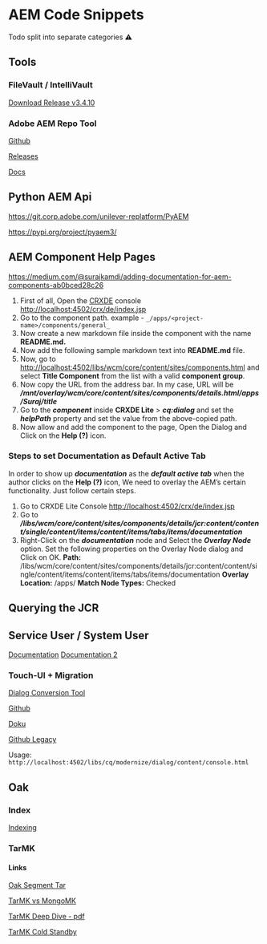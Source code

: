 # AEM Code Snippets

<div class="alert alert--warning" role="alert">
    Todo split into separate categories ⚠️
</div>

## Tools

### FileVault / IntelliVault

[Download Release v3.4.10](https://repo1.maven.org/maven2/org/apache/jackrabbit/vault/vault-cli/3.4.10/)

### Adobe AEM Repo Tool

[Github](https://github.com/Adobe-Marketing-Cloud/tools/tree/master/repo)

[Releases](https://github.com/Adobe-Marketing-Cloud/tools/releases)

[Docs](https://experienceleague.adobe.com/docs/experience-manager-65/developing/devtools/aem-repo-tool.html?lang=en#overview)

## Python AEM Api

https://git.corp.adobe.com/unilever-replatform/PyAEM

https://pypi.org/project/pyaem3/

## AEM Component Help Pages

https://medium.com/@surajkamdi/adding-documentation-for-aem-components-ab0bced28c26

1.  First of all, Open the [CRXDE](https://experienceleague.adobe.com/docs/experience-manager-65/developing/devtools/developing-with-crxde-lite.html?lang=en) console [http://localhost:4502/crx/de/index.jsp](http://localhost:4502/crx/de/index.jsp)
2.  Go to the component path. example - `_/apps/<project-name>/components/general_`
3.  Now create a new markdown file inside the component with the name **README.md.**
4.  Now add the following sample markdown text into **README.md** file.
5. Now, go to [http://localhost:4502/libs/wcm/core/content/sites/components.html](http://localhost:4502/libs/wcm/core/content/sites/components.html) and select **Title Component** from the list with a valid **component group**.
6. Now copy the URL from the address bar. In my case, URL will be **_/mnt/overlay/wcm/core/content/sites/components/details.html/apps/Suraj/title_**
7. Go to the **_component_** inside **CRXDE Lite** > **_cq:dialog_** and set the **_helpPath_** property and set the value from the above-copied path.
8. Now allow and add the component to the page, Open the Dialog and Click on the **Help (?)** icon.

### Steps to set Documentation as Default Active Tab

In order to show up **_documentation_** as the **_default active tab_** when the author clicks on the **Help (?)** icon, We need to overlay the AEM’s certain functionality. Just follow certain steps.

1.  Go to CRXDE Lite Console [http://localhost:4502/crx/de/index.jsp](http://localhost:4502/crx/de/index.jsp)
2.  Go to **_/libs/wcm/core/content/sites/components/details/jcr:content/content/single/content/items/content/items/tabs/items/documentation_**
3.  Right-Click on the **_documentation_** node and Select the **_Overlay Node_** option.
Set the following properties on the Overlay Node dialog and Click on OK.
**Path:** /libs/wcm/core/content/sites/components/details/jcr:content/content/single/content/items/content/items/tabs/items/documentation
**Overlay Location:** /apps/
**Match Node Types:** Checked

## Querying the JCR


## Service User / System User

[Documentation](https://docs.adobe.com/content/help/en/experience-manager-learn/forms/adaptive-forms/service-user-tutorial-develop.html)
[Documentation 2](https://docs.adobe.com/content/help/de-DE/experience-manager-65/administering/security/security-service-users.translate.html)



### Touch-UI + Migration

[Dialog Conversion Tool](https://docs.adobe.com/content/help/en/experience-manager-64/developing/devtools/dialog-conversion.html)

[Github](https://github.com/adobe/aem-modernize-tools)

[Doku](https://opensource.adobe.com/aem-modernize-tools/)

[Github Legacy](https://github.com/Adobe-Marketing-Cloud/aem-dialog-conversion)

Usage: `http://localhost:4502/libs/cq/modernize/dialog/content/console.html`


## Oak

### Index

[Indexing](https://jackrabbit.apache.org/oak/docs/query/indexing.html)

### TarMK

#### Links

[Oak Segment Tar](https://jackrabbit.apache.org/oak/docs/nodestore/segment/overview.html)

[TarMK vs MongoMK](http://aemintroduction.blogspot.com/2018/11/aem-mk-microkernels-tarmk-and-mongomk.html)

[TarMK Deep Dive - pdf](https://adapt.to/content/dam/adaptto/production/presentations/2016/adaptTo2016-Into-the-tar-pit-a-TarMK-deep-dive-Michael-Duerig-notes.pdf/_jcr_content/renditions/original./adaptTo2016-Into-the-tar-pit-a-TarMK-deep-dive-Michael-Duerig-notes.pdf)

[TarMK Cold Standby](https://docs.adobe.com/content/help/en/experience-manager-64/deploying/deploying/tarmk-cold-standby.html)
